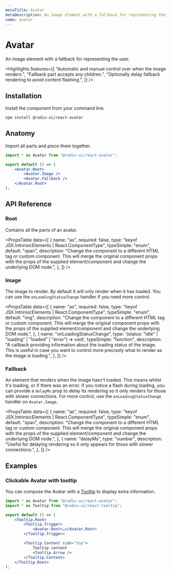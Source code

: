 ```yaml
---
metaTitle: Avatar
metaDescription: An image element with a fallback for representing the user.
name: avatar
---
```


# Avatar

<Description>
	An image element with a fallback for representing the user.
</Description>

<Highlights
	features={[
		"Automatic and manual control over when the image renders.",
		"Fallback part accepts any children.",
		"Optionally delay fallback rendering to avoid content flashing.",
	]}
/>

## Installation

Install the component from your command line.

```bash
npm install @radix-ui/react-avatar
```

## Anatomy

Import all parts and piece them together.

```jsx
import * as Avatar from "@radix-ui/react-avatar";

export default () => (
	<Avatar.Root>
		<Avatar.Image />
		<Avatar.Fallback />
	</Avatar.Root>
);
```

## API Reference

### Root

Contains all the parts of an avatar.

<PropsTable
	data={[
		{
			name: "as",
			required: false,
			type: "keyof JSX.IntrinsicElements | React.ComponentType<any>",
			typeSimple: "enum",
			default: "span",
			description:
				"Change the component to a different HTML tag or custom component. This will merge the original component props with the props of the supplied element/component and change the underlying DOM node.",
		},
	]}
/>

### Image

The image to render. By default it will only render when it has loaded. You can use the `onLoadingStatusChange` handler if you need more control.

<PropsTable
	data={[
		{
			name: "as",
			required: false,
			type: "keyof JSX.IntrinsicElements | React.ComponentType<any>",
			typeSimple: "enum",
			default: "img",
			description:
				"Change the component to a different HTML tag or custom component. This will merge the original component props with the props of the supplied element/component and change the underlying DOM node.",
		},
		{
			name: "onLoadingStatusChange",
			type: '(status: "idle" | "loading" | "loaded" | "error") => void',
			typeSimple: "function",
			description:
				"A callback providing information about the loading status of the image. This is useful in case you want to control more precisely what to render as the image is loading.",
		},
	]}
/>

### Fallback

An element that renders when the image hasn't loaded. This means whilst it's loading, or if there was an error. If you notice a flash during loading, you can provide a `delayMs` prop to delay its rendering so it only renders for those with slower connections. For more control, use the `onLoadingStatusChange` handler on `Avatar.Image`.

<PropsTable
	data={[
		{
			name: "as",
			required: false,
			type: "keyof JSX.IntrinsicElements | React.ComponentType<any>",
			typeSimple: "enum",
			default: "span",
			description:
				"Change the component to a different HTML tag or custom component. This will merge the original component props with the props of the supplied element/component and change the underlying DOM node.",
		},
		{
			name: "delayMs",
			type: "number",
			description:
				"Useful for delaying rendering so it only appears for those with slower connections.",
		},
	]}
/>

## Examples

### Clickable Avatar with tooltip

You can compose the Avatar with a [Tooltip](/primitives/docs/components/tooltip) to display extra information.

```jsx line=2,5,6,8,10-14
import * as Avatar from "@radix-ui/react-avatar";
import * as Tooltip from "@radix-ui/react-tooltip";

export default () => (
	<Tooltip.Root>
		<Tooltip.Trigger>
			<Avatar.Root>…</Avatar.Root>
		</Tooltip.Trigger>

		<Tooltip.Content side="top">
			Tooltip content
			<Tooltip.Arrow />
		</Tooltip.Content>
	</Tooltip.Root>
);
```
